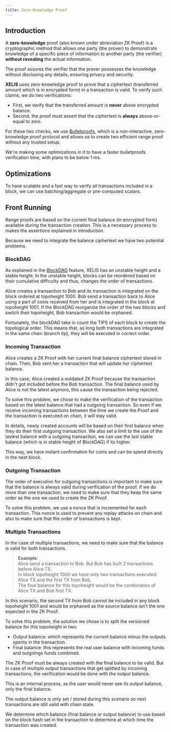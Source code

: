 ```yaml
---
title: Zero-Knowledge Proof
---
```


## Introduction

A **zero-knowledge** proof (also known under abreviation ZK Proof) is a cryptographic method that allows one party (the prover) to demonstrate knowledge of a specific piece of information to another party (the verifier) **without revealing** the actual information.

The proof assures the verifier that the prover possesses the knowledge without disclosing any details, ensuring privacy and security.

**XELIS** uses zero-knowledge proof to prove that a ciphertext (transferred amount which is in encrypted form) in a transaction is valid.
To verify such claims, we do two verifications:
- First, we verify that the transferred amount is **never** above encrypted balance.
- Second, the proof must assert that the ciphertext is **always** above-or-equal to zero.

For these two checks, we use [Bulletproofs](https://eprint.iacr.org/2017/1066.pdf), which is a non-interactive, zero-knowledge proof protocol and allows us to create two efficient range proof without any trusted setup.

We're making some optimizations in it to have a faster bulletproofs verification time, with plans to be below 1 ms.

## Optimizations

To have scalable and a fast way to verify all transactions included in a block, we can use batching/aggregate or pre-computed scalars.

## Front Running

Range proofs are based on the current final balance (in encrypted form) available during the transaction creation.
This is a necessary process to makes the assertions explained in introduction.

Because we need to integrate the balance ciphertext we have two potential problems.

### BlockDAG

As explained in the [BlockDAG](/features/blockdag) feature, XELIS has an unstable height and a stable height.
In the unstable height, blocks can be reordered based on their cumulative difficulty and thus, changes the order of transactions.

Alice creates a transaction to Bob and its transaction is integrated on the block ordered at topoheight 1000.
Bob send a transaction back to Alice using a part of coins received from her and is integrated in the block at topoheight 1001.
If the BlockDAG reorganize the order of the two blocks and switch their topoheight, Bob transaction would be orphaned.

Fortunately, the blockDAG take in count the TIPS of each block to create the topological order.
This means that, as long both transactions are integrated in the same chain (branch tip), they will be executed in correct order.  

### Incoming Transaction

Alice creates a ZK Proof with her current final balance ciphertext stored in chain.
Then, Bob sent her a transaction that will update her ciphertext balance.

In this case, Alice created a outdated ZK Proof because the transaction didn't got included before the Bob transaction.
The final balance used by Alice is not the latest anymore, this cause the transaction being rejected.

To solve this problem, we chose to make the verification of the transaction based on the latest balance that had a outgoing transaction.
So even if we receive incoming transactions between the time we create the Proof and the transaction is executed on chain, it will stay valid.

In details, newly created accounts will be based on their first balance when they do their first outgoing transaction.
We also set a limit to the use of the lastest balance with a outgoing transaction, we can use the last stable balance (which is in stable height of BlockDAG) if its higher.

This way, we have instant confirmation for coins and can be spend directly in the next block.

### Outgoing Transaction

The order of execution for outgoing transactions is important to make sure that the balance is always valid during verification of the proof.
If we do more than one transaction, we need to make sure that they keep the same order as the one we used to create the ZK Proof.

To solve this problem, we use a nonce that is incremented for each transaction.
This nonce is used to prevent any replay attacks on chain and also to make sure that the order of transactions is kept.

### Multiple Transactions

In the case of multiple transactions, we need to make sure that the balance is valid for both transactions.

>**Example**:<br/>
>Alice send a transaction to Bob. But Bob has built 2 transactions before Alice TX.<br/>
>In block topoheight 1000 we have only two transactions executed: Alice TX and the first TX from Bob.<br/>
>The final balance for this topoheight would be the combination of Alice TX and Bob first TX.<br/>


In this scenario, the second TX from Bob cannot be included in any block topoheight 1001 and would be orphaned as the source balance isn't the one expected in the ZK Proof.

To solve this problem, the solution we chose is to split the versioned balance for this topoheight in two:
- Output balance: which represents the current balance minus the outputs spents in the transaction.
- Final balance: this represents the real user balance with incoming funds and outgoings funds combined.

The ZK Proof must be always created with the final balance to be valid.
But in case of multiple output transactions that get splitted by incoming transactions, the verification would be done with the output balance.

This is an internal process, as the user would never see its output balance, only the final balance.

The output balance is only set / stored during this scenario so next transactions are still valid with chain state.

We determine which balance (final balance or output balance) to use based on the block hash set in the transaction to determine at which time the transaction was created.